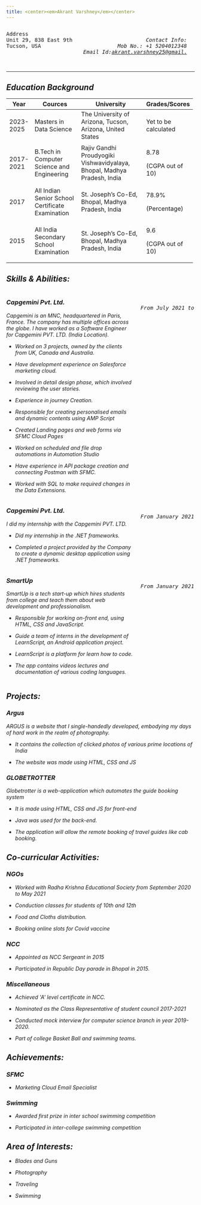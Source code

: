 ---
title: <center><em>Akrant Varshney</em></center>
---

<div>

::: columns
::: {.column width="40%"}
```{=html}
<pre>
Address
Unit 29, 838 East 9th Street,
Tucson, USA
</pre>
```
:::

::: {.column width="60%"}
```{=html}
<pre style="text-align:right">
<em>
Contact Info:
Mob No.: +1 5204012348
Email Id:<a href="mailto:gmail.com">akrant.varshney25@gmail.com</a>
<em>
</pre>
```
:::
:::

<hr>

</hr>

</div>

## Education Background

+------------+--------------------------------------------------+-------------------------------------------------------------------------+----------------------+
| Year       | Cources                                          | University                                                              | Grades/Scores        |
+============+==================================================+=========================================================================+======================+
| 2023-2025  | Masters in Data Science                          | The University of Arizona, Tucson, Arizona, United States               | Yet to be calculated |
+------------+--------------------------------------------------+-------------------------------------------------------------------------+----------------------+
| 2017- 2021 | B.Tech in Computer Science and Engineering       | Rajiv Gandhi Proudyogiki Vishwavidyalaya, Bhopal, Madhya Pradesh, India | 8.78                 |
|            |                                                  |                                                                         |                      |
|            |                                                  |                                                                         | (CGPA out of 10)     |
+------------+--------------------------------------------------+-------------------------------------------------------------------------+----------------------+
| 2017       | All Indian Senior School Certificate Examination | St. Joseph's Co-Ed, Bhopal, Madhya Pradesh, India                       | 78.9%                |
|            |                                                  |                                                                         |                      |
|            |                                                  |                                                                         | (Percentage)         |
+------------+--------------------------------------------------+-------------------------------------------------------------------------+----------------------+
| 2015       | All India Secondary School Examination           | St. Joseph's Co-Ed, Bhopal, Madhya Pradesh, India                       | 9.6                  |
|            |                                                  |                                                                         |                      |
|            |                                                  |                                                                         | (CGPA out of 10)     |
+------------+--------------------------------------------------+-------------------------------------------------------------------------+----------------------+

## Skills & Abilities:

::: columns
::: {.column width="70%"}
### Capgemini Pvt. Ltd.

Capgemini is an MNC, headquartered in Paris, France. The company has multiple offices across the globe. I have worked as a Software Engineer for Capgemini PVT. LTD. (India Location).

-   Worked on 3 projects, owned by the clients from UK, Canada and Australia.

-   Have development experience on Salesforce marketing cloud.

-   Involved in detail design phase, which involved reviewing the user stories.

-   Experience in journey Creation.

-   Responsible for creating personalised emails and dynamic contents using AMP Script

-   Created Landing pages and web forms via SFMC Cloud Pages

-   Worked on scheduled and file drop automations in Automation Studio

-   Have experience in API package creation and connecting Postman with SFMC.

-   Worked with SQL to make required changes in the Data Extensions.
:::

::: {.column width="30%"}
```{=html}
<pre style="text-align:right; margin-top:40px">
<em>From July 2021 to August 2023</em>
</pre>
```
:::
:::

::: columns
::: {.column width="70%"}
### Capgemini Pvt. Ltd.

I did my internship with the Capgemini PVT. LTD.

-   Did my internship in the .NET frameworks.

-   Completed a project provided by the Company to create a dynamic desktop application using .NET frameworks.
:::

::: {.column width="30%"}
```{=html}
<pre style="text-align:right; margin-top:40px">
<em>From January 2021 to May 2021</em>
</pre>
```
:::
:::

::: columns
::: {.column width="70%"}
### SmartUp

SmartUp is a tech start-up which hires students from college and teach them about web development and professionalism.

-   Responsible for working on-front end, using HTML, CSS and JavaScript.

-   Guide a team of interns in the development of LearnScript, an Android application project.

-   LearnScript is a platform for learn how to code.

-   The app contains videos lectures and documentation of various coding languages.
:::

::: {.column width="30%"}
```{=html}
<pre style="text-align:right; margin-top:40px">
<em>From January 2021 to May 2021</em>
</pre>
```
:::
:::

## Projects:

### Argus

ARGUS is a website that I single-handedly developed, embodying my days of hard work in the realm of photography.

-   It contains the collection of clicked photos of various prime locations of India

-   The website was made using HTML, CSS and JS

### GLOBETROTTER

Globetrotter is a web-application which automates the guide booking system

-   It is made using HTML, CSS and JS for front-end

-   Java was used for the back-end.

-   The application will allow the remote booking of travel guides like cab booking.

## Co-curricular Activities:

### NGOs

-   Worked with Radha Krishna Educational Society from September 2020 to May 2021

-   Conduction classes for students of 10th and 12th

-   Food and Cloths distribution.

-   Booking online slots for Covid vaccine

### NCC

-   Appointed as NCC Sergeant in 2015

-   Participated in Republic Day parade in Bhopal in 2015.

### Miscellaneous

-   Achieved \'A\' level certificate in NCC.

-   Nominated as the Class Representative of student council 2017-2021

-   Conducted mock interview for computer science branch in year 2019-2020.

-   Part of college Basket Ball and swimming teams.

## Achievements:

### SFMC

-   Marketing Cloud Email Specialist

### Swimming 

-   Awarded first prize in inter school swimming competition

-   Participated in inter-college swimming competition

## Area of Interests:

-   Blades and Guns

-   Photography

-   Traveling

-   Swimming
